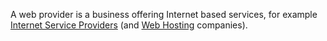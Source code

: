 A web provider is a business offering Internet based services, for example [[Internet Service Providers]] (and [[Web Hosting]] companies).